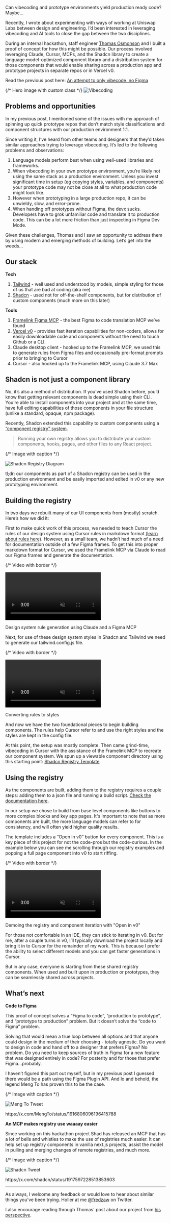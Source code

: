 Can vibecoding and prototype environments yield production ready code? Maybe...

Recently, I wrote about experimenting with ways of working at Uniswap Labs between design and engineering. I’d been interested in leveraging vibecoding and AI tools to close the gap between the two disciplines. 

During an internal hackathon, staff engineer [Thomas Osmonson](https://x.com/aulneau_) and I built a proof of concept for how this might be possible. Our process involved leveraging Claude, Cursor, MCPs, and the Shadcn library to create a language model-optimized component library and a distribution system for those components that would enable sharing across a production app and prototype projects in separate repos or in Vercel v0.

Read the previous post here: [An attempt to only vibecode, no Figma](/posts/vibecode-no-figma)

{/* Hero image with custom class */}
<img src="/posts/vibecoding-2.png" alt="Vibecoding" className="hero-image" />

## Problems and opportunities

In my previous post, I mentioned some of the issues with my approach of spinning up quick prototype repos that don’t match style classifications and component structures with our production environment 1:1.

Since writing it, I’ve heard from other teams and designers that they’d taken similar approaches trying to leverage vibecoding. It’s led to the following problems and observations:

1. Language models perform best when using well-used libraries and frameworks.
2. When vibecoding in your own prototype environment, you’re likely not using the same stack as a production environment. Unless you invest significant time in setup (eg copying styles, variables, and components) your prototype code may not be close at all to what production code might look like.
3. However when prototyping in a large production repo, it can be unwieldy, slow, and error-prone.
4. When handing off prototypes without Figma, the devx sucks. Developers have to grok unfamiliar code and translate it to production code. This can be a lot more friction than just inspecting in Figma Dev Mode.

Given these challenges, Thomas and I saw an opportunity to address them by using modern and emerging methods of building. Let’s get into the weeds…

## Our stack

**Tech**

1. [Tailwind](https://tailwindcss.com/) - well used and understood by models, simple styling for those of us that are bad at coding (aka me)
2. [Shadcn](https://ui.shadcn.com/) - used not for off-the-shelf components, but for distribution of custom components (much more on this later)

**Tools**

1. [Framelink Figma MCP](https://www.framelink.ai/) - the best Figma to code translation MCP we’ve found
2. [Vercel v0](https://v0.dev/) - provides fast iteration capabilities for non-coders, allows for easily downloadable code and components without the need to touch Github or a CLI.
3. Claude desktop client - hooked up to the Framelink MCP, we used this to generate rules from Figma files and occasionally pre-format prompts prior to bringing to Cursor
4. Cursor - also hooked up to the Framelink MCP, using Claude 3.7 Max

## Shadcn is not just a component library

No, it’s also a method of distribution. If you’ve used Shadcn before, you’d know that getting relevant components is dead simple using their CLI. You’re able to install components into your project and at the same time, have full editing capabilities of those components in your file structure (unlike a standard, opaque, npm package).

Recently, Shadcn extended this capability to custom components using a [“component registry” system](https://ui.shadcn.com/docs/registry).

> Running your own registry allows you to distribute your custom components, hooks, pages, and other files to any React project.

{/* Image with caption */}
<div className="image-container">
  <img 
    src="/posts/shadcn-registry-diagram.png" 
    alt="Shadcn Registry Diagram" 
    className="project-image"
  />
</div>

tl;dr: our components as part of a Shadcn registry can be used in the production environment and be easily imported and edited in v0 or any new prototyping environment.

## Building the registry

In two days we rebuilt many of our UI components from (mostly) scratch. Here’s how we did it:

First to make quick work of this process, we needed to teach Cursor the rules of our design system using Cursor rules in markdown format [(learn about rules here)](https://docs.cursor.com/context/rules). However, as a small team, we hadn’t had much of a need for documentation outside of a few Figma frames. To get this into proper markdown format for Cursor, we used the Framelink MCP via Claude to read our Figma frames and generate the documentation.

{/* Video with border */}
<div className="video-container with-border">
  <video 
    src="/posts/spore-generation-compressed.mp4" 
    autoPlay 
    loop 
    muted 
    playsInline
  controls
  ></video>
  <p className="video-caption">Design system rule generation using Claude and a Figma MCP</p>
</div>

Next, for use of these design system styles in Shadcn and Tailwind we need to generate our tailwind.config.js file.

{/* Video with border */}
<div className="video-container with-border">
  <video 
    src="/posts/config-generation.mp4" 
    autoPlay 
    loop 
    muted 
    playsInline
    controls
  ></video>
  <p className="video-caption">Converting rules to styles</p>
</div>

And now we have the two foundational pieces to begin building components. The rules help Cursor refer to and use the right styles and the styles are kept in the config file.

At this point, the setup was mostly complete. Then came grind-time, vibecoding in Cursor with the assistance of the Framelink MCP to recreate our component system. We spun up a viewable component directory using this starting point: [Shadcn Registry Template](https://github.com/shadcn-ui/registry-template-v4).

## Using the registry

As the components are built, adding them to the registry requires a couple steps: adding them to a json file and running a build script. [Check the documentation here](https://ui.shadcn.com/docs/registry/getting-started).

In our setup we chose to build from base level components like buttons to more complex blocks and key app pages. It's important to note that as more components are built, the more language models can refer to for consistency, and will often yield higher quality results.

The template includes a “Open in v0” button for every component. This is a key piece of this project for not the code-pros but the code-curious. In the example below you can see me scrolling through our registry examples and popping a full page component into v0 to start riffing.

{/* Video with border */}
<div className="video-container with-border">
  <video 
    src="/posts/mycelium-demo.mp4" 
    autoPlay 
    loop 
    muted 
    playsInline
    controls
  ></video>
  <p className="video-caption">Demoing the registry and component iteration with "Open in v0"</p>
</div>

For those not comfortable in an IDE, they can stick to iterating in v0. But for me, after a couple turns in v0, I’ll typically download the project locally and bring it in to Cursor for the remainder of my work. This is because I prefer the ability to select different models and you can get faster generations in Cursor.

But in any case, everyone is starting from these shared registry components. When used and built upon in production or prototypes, they can be seamlessly shared across projects.

## What’s next

**Code to Figma**

This proof of concept solves a “Figma to code”, “production to prototype”, and “prototype to production” problem. But it doesn’t solve the “code to Figma” problem.

Solving that would mean a true loop between all options and that anyone could design in the medium of their choosing - totally agnostic. Do you want to design in code and hand off to a designer that prefers Figma? No problem. Do you need to keep sources of truth in Figma for a new feature that was designed entirely in code? For posterity and for those that prefer Figma…probably.

I haven’t figured this part out myself, but in my previous post I guessed there would be a path using the Figma Plugin API. And lo and behold, the legend Meng To has proven this to be the case.

{/* Image with caption */}
<div className="image-container" style={{ maxWidth: '480px' }}>
  <img 
    src="/posts/tweet-mengto.png" 
    alt="Meng To Tweet" 
    className="project-image"
  />
  <p className="image-caption">https://x.com/MengTo/status/1916806096196415788</p>
</div>



**An MCP makes registry use waaaay easier**

Since working on this hackathon project Shad has released an MCP that has a lot of bells and whistles to make the use of registries much easier. It can help set up registry components in vanilla next.js projects, assist the model in pulling and merging changes of remote registries, and much more.

{/* Image with caption */}
<div className="image-container" style={{ maxWidth: '480px' }}>
  <img 
    src="/posts/tweet-shadcn.png" 
    alt="Shadcn Tweet" 
    className="project-image"
  />
  <p className="image-caption">https://x.com/shadcn/status/1917597228513853603</p>
</div>

---

As always, I welcome any feedback or would love to hear about similar things you've been trying. Holler at me [@fredzaw](https://x.com/fredzaw) on Twitter.

I also encourage reading through Thomas' post about our project from [his perspective](https://ineffable.co/writing/vibecoding-for-fun-and-profit).
